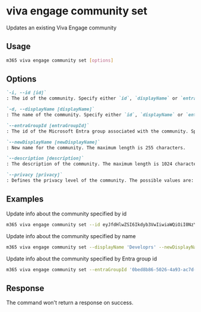 
# viva engage community set

Updates an existing Viva Engage community

## Usage

```sh
m365 viva engage community set [options]
```

## Options

```md definition-list
`-i, --id [id]`
: The id of the community. Specify either `id`, `displayName` or `entraGroupId`, but not multiple.

`-d, --displayName [displayName]`
: The name of the community. Specify either `id`, `displayName` or `entraGroupId`, but not multiple.

`--entraGroupId [entraGroupId]`
: The id of the Microsoft Entra group associated with the community. Specify either `id`, `displayName` or `entraGroupId`, but not multiple.

`--newDisplayName [newDisplayName]`
: New name for the community. The maximum length is 255 characters.

`--description [description]`
: The description of the community. The maximum length is 1024 characters.

`--privacy [privacy]`
: Defines the privacy level of the community. The possible values are: `public`, and `private`.
```

<Global />

## Examples

Update info about the community specified by id

```sh
m365 viva engage community set --id eyJfdHlwZSI6Ikdyb3VwIiwiaWQiOiI0NzY5MTM1ODIwOSJ9 --newDisplayName 'Developers' --description 'Community for all devs' --privacy public
```

Update info about the community specified by name

```sh
m365 viva engage community set --displayName 'Developrs' --newDisplayName 'Developers'
```

Update info about the community specified by Entra group id

```sh
m365 viva engage community set --entraGroupId '0bed8b86-5026-4a93-ac7d-56750cc099f1' --newDisplayName 'Developers'
```

## Response

The command won't return a response on success.